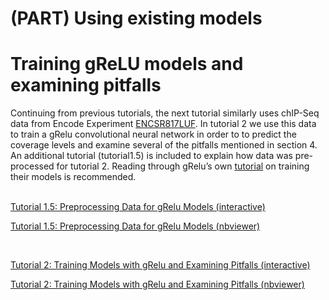 # (PART) Using existing models {-}

# Training gReLU models and examining pitfalls

Continuing from previous tutorials, the next tutorial similarly uses chIP-Seq data from Encode Experiment [ENCSR817LUF](https://www.encodeproject.org/experiments/ENCSR817LUF/){target="_blank"}. In tutorial 2 we use this data to train a gRelu convolutional neural network in order to to predict the coverage levels and examine several of the pitfalls mentioned in section 4. An additional tutorial (tutorial1.5) is included to explain how data was pre-processed for tutorial 2. Reading through gRelu's own 
<a href="https://genentech.github.io/gReLU/tutorials/3_train.html#" target="_blank">tutorial</a> on training their models is recommended. 

<br>
<a href="https://colab.research.google.com/drive/1wWlFffwBpOuK9yyCWp1hY6oiG9FK_6aX?usp=sharing" target="_blank">Tutorial 1.5: Preprocessing Data for gRelu Models (interactive)</a>

<a href="https://nbviewer.org/github/sn2023imperial/genomicsmarkdown/blob/main/notebook_tutorials/Tutorial_1.5_Preprocessing_gRelu/Tutorial1.5_Preprocessing_gRelu.ipynb" target="_blank">Tutorial 1.5: Preprocessing Data for gRelu Models (nbviewer)</a>

<br>


<a href="https://colab.research.google.com/drive/17xdEjl6TDew8Fb-bZvjRMIQSZX5s95Ae?usp=sharing" target="_blank">Tutorial 2: Training Models with gRelu and Examining Pitfalls (interactive)</a>

<a href="https://nbviewer.org/github/sn2023imperial/genomicsmarkdown/blob/main/notebook_tutorials/Tutorial_2_Examining_Pitfalls_with_gRelu/Tutorial2_Grelu.ipynb" target="_blank">Tutorial 2: Training Models with gRelu and Examining Pitfalls (nbviewer)</a>
<br>

